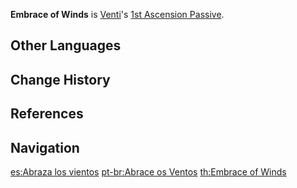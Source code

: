 {{Talent Infobox
|image         = Talent Embrace of Winds.png
|character     = Venti
|type          = 1st Ascension Passive
|info          = Holding [[Skyward Sonnet]] creates an [[upcurrent]] that lasts for 20s.
}}
'''Embrace of Winds''' is [[Venti]]'s [[1st Ascension Passive]].

==Other Languages==
{{Other Languages
|en      = Embrace of Winds
|zhs     = 绪风之拥
|zhs_rm  = Xùfēng zhī Yōng
|zht     = 緒風之擁
|zht_rm  = Xùfēng zhī Yǒng
|zh_tl   = Embrace of Wind Remnants
|ja      = 余風の抱擁
|ja_rm   = Yofuu no Houyou<ref>YouTube: [https://youtu.be/cRL6LdEXUqo Venti's Collected Miscellany] (Japanese Voice-Over)</ref>
|ja_tl   = Embrace of the Surplus Winds
|ko      = 여풍의 포옹
|ko_rm   = Yeopung-ui Po'ong
|ko_tl   = Hug of the Whirl Wind
|es      = Abraza los vientos
|es_tl   = Embrace the Wind
|fr      = Embrasse des vents
|fr_tl   = Embrace of Winds
|ru      = Объятья ветра
|ru_tl   = 
|th      = Embrace of Winds
|vi      = Cái Ôm Của Gió
|vi_tl   = Wind's Embrace
|de      = Umarmung des Windes
|de_tl   = Embrace of the Wind
|id      = Embrace of Winds
|pt      = Abrace os Ventos
|pt_tl   = Embrace the Winds
}}

==Change History==
{{Change History|1.0}}

==References==
{{Reflist}}

==Navigation==
{{Talent Navbox|Venti}}

[[es:Abraza los vientos]]
[[pt-br:Abrace os Ventos]]
[[th:Embrace of Winds]]